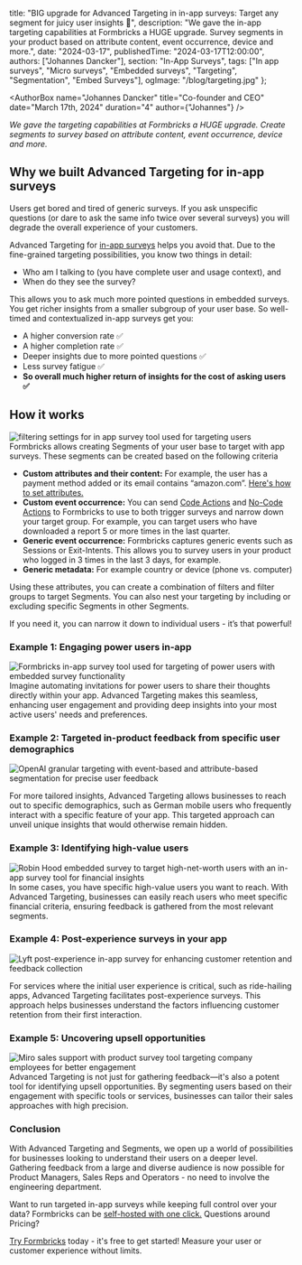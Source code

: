 
  title: "BIG upgrade for Advanced Targeting in in-app surveys: Target any segment for juicy user insights 🍐",
  description:
    "We gave the in-app targeting capabilities at Formbricks a HUGE upgrade. Survey segments in your product based on attribute content, event occurrence, device and more.",
  date: "2024-03-17",
  publishedTime: "2024-03-17T12:00:00",
  authors: ["Johannes Dancker"],
  section: "In-App Surveys",
  tags: ["In app surveys", "Micro surveys", "Embedded surveys", "Targeting", "Segmentation", "Embed Surveys"],
    ogImage: "/blog/targeting.jpg"
};

<div  className=" mb-4">
<ResponsiveEmbed
  src="https://www.youtube-nocookie.com/embed/0BQp6N4cXzU?si=lYi37T7s199Ci4LY"
  allowFullScreen
  className="rounded-lg w-full"
/>
</div>

<AuthorBox
  name="Johannes Dancker"
  title="Co-founder and CEO"
  date="March 17th, 2024"
  duration="4"
  author={"Johannes"}
/>

_We gave the targeting capabilities at Formbricks a HUGE upgrade. Create segments to survey based on attribute content, event occurrence, device and more._

## Why we built Advanced Targeting for in-app surveys
Users get bored and tired of generic surveys. If you ask unspecific questions (or dare to ask the same info twice over several surveys) you will degrade the overall experience of your customers. 

Advanced Targeting for [in-app surveys](/in-app-survey) helps you avoid that. Due to the fine-grained targeting possibilities, you know two things in detail: 

- Who am I talking to (you have complete user and usage context), and
- When do they see the survey?

This allows you to ask much more pointed questions in embedded surveys. You  get richer insights from a smaller subgroup of your user base. So well-timed and contextualized in-app surveys get you:

- A higher conversion rate ✅
- A higher completion rate ✅
- Deeper insights due to more pointed questions ✅
- Less survey fatigue ✅
- **So overall much higher return of insights for the cost of asking users ✅**

## How it works
<Image src={Filtering} alt="filtering settings for in app survey tool used for targeting users" className="w-full rounded-lg" />
Formbricks allows creating Segments of your user base to target with app surveys. These segments can be created based on the following criteria

- **Custom attributes and their content:** For example, the user has a payment method added or its email contains “amazon.com”. [Here's how to set attributes.](/docs/in-app-surveys/attributes)
- **Custom event occurrence:** You can send [Code Actions](/docs/in-app-surveys/actions#code-actions) and [No-Code Actions](/docs/in-app-surveys/actions#no-code-actions) to Formbricks to use to both trigger surveys and narrow down your target group. For example, you can target users who have downloaded a report 5 or more times in the last quarter.
- **Generic event occurrence:** Formbricks captures generic events such as Sessions or Exit-Intents. This allows you to survey users in your product who logged in 3 times in the last 3 days, for example.
- **Generic metadata:** For example country or device (phone vs. computer)

Using these attributes, you can create a combination of filters and filter groups to target Segments. You can also nest your targeting by including or excluding specific Segments in other Segments. 

If you need it, you can narrow it down to individual users - it’s that powerful!


### Example 1: Engaging power users in-app
<Image src={Formbricks} alt="Formbricks in-app survey tool used for targeting of power users with embedded survey functionality" className="w-full rounded-lg" />
Imagine automating invitations for power users to share their thoughts directly within your app. Advanced Targeting makes this seamless, enhancing user engagement and providing deep insights into your most active users' needs and preferences.

### Example 2: Targeted in-product feedback from specific user demographics
<Image src={OpenAI} alt="OpenAI granular targeting with event-based and attribute-based segmentation for precise user feedback" className="w-full rounded-lg" />

For more tailored insights, Advanced Targeting allows businesses to reach out to specific demographics, such as German mobile users who frequently interact with a specific feature of your app. This targeted approach can unveil unique insights that would otherwise remain hidden.

### Example 3: Identifying high-value users
<Image src={RH} alt="Robin Hood embedded survey to target high-net-worth users with an in-app survey tool for financial insights" className="w-full rounded-lg" />
In some cases, you have specific high-value users you want to reach. With Advanced Targeting, businesses can easily reach users who meet specific financial criteria, ensuring feedback is gathered from the most relevant segments.

### Example 4: Post-experience surveys in your app
<Image src={Lyft} alt="Lyft post-experience in-app survey for enhancing customer retention and feedback collection" className="w-full rounded-lg" />

For services where the initial user experience is critical, such as ride-hailing apps, Advanced Targeting facilitates post-experience surveys. This approach helps businesses understand the factors influencing customer retention from their first interaction.

### Example 5: Uncovering upsell opportunities
<Image src={Miro} alt="Miro sales support with product survey tool targeting company employees for better engagement" className="w-full rounded-lg" />
Advanced Targeting is not just for gathering feedback—it's also a potent tool for identifying upsell opportunities. By segmenting users based on their engagement with specific tools or services, businesses can tailor their sales approaches with high precision.

### Conclusion
With Advanced Targeting and Segments, we open up a world of possibilities for businesses looking to understand their users on a deeper level. Gathering feedback from a large and diverse audience is now possible for Product Managers, Sales Reps and Operators - no need to involve the engineering department. 

Want to run targeted in-app surveys while keeping full control over your data? Formbricks can be [self-hosted with one click.](/docs/self-hosting/production) Questions around Pricing?  

[Try Formbricks](https://app.formbricks.com/auth/signup) today - it's free to get started! Measure your user or customer experience without limits.

